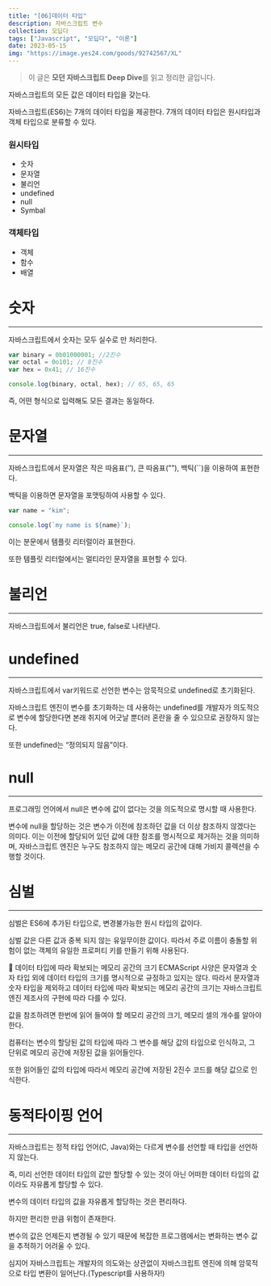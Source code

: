 ```yaml
---
title: "[06]데이터 타입"
description: 자바스크립트 변수
collection: 모딥다
tags: ["Javascript", "모딥다", "이론"]
date: 2023-05-15
img: "https://image.yes24.com/goods/92742567/XL"
---
```


> 이 글은 **모던 자바스크립트 Deep Dive**를 읽고 정리한 글입니다.

자바스크립트의 모든 값은 데이터 타입을 갖는다.

자바스크립트(ES6)는 7개의 데이터 타입을 제공한다. 7개의 데이터 타입은 원시타입과 객체 타입으로 분류할 수 있다.

### 원시타입

-   숫자
-   문자열
-   불리언
-   undefined
-   null
-   Symbal

### 객체타입

-   객체
-   함수
-   배열

# 숫자

---

자바스크립트에서 숫자는 모두 실수로 만 처리한다.

```jsx
var binary = 0b01000001; //2진수
var octal = 0o101; // 8진수
var hex = 0x41; // 16진수

console.log(binary, octal, hex); // 65, 65, 65
```

즉, 어떤 형식으로 입력해도 모든 결과는 동일하다.

# 문자열

---

자바스크립트에서 문자열은 작은 따옴표(’’), 큰 따옴표(””), 백틱(``)을 이용하여 표현한다.

백틱을 이용하면 문자열을 포맷팅하여 사용할 수 있다.

```jsx
var name = "kim";

console.log(`my name is ${name}`);
```

이는 분문에서 템플릿 리터럴이라 표현한다.

또한 템플릿 리터럴에서는 멀티라인 문자열을 표현할 수 있다.

# 불리언

---

자바스크립트에서 불리언은 true, false로 나타낸다.

# undefined

---

자바스크립트에서 var키워드로 선언한 변수는 암묵적으로 undefined로 초기화된다.

자바스크립트 엔진이 변수를 초기화하는 데 사용하는 undefined를 개발자가 의도적으로 변수에 할당한다면 본래 취지에 어긋날 뿐더러 혼란을 줄 수 있으므로 권장하지 않는다.

또한 undefined는 “정의되지 않음”이다.

# null

---

프로그래밍 언어에서 null은 변수에 값이 없다는 것을 의도적으로 명시할 때 사용한다.

변수에 null을 할당하는 것은 변수가 이전에 참조하던 값을 더 이상 참조하지 않겠다는 의미다. 이는 이전에 할당되어 있던 값에 대한 참조를 명시적으로 제거하는 것을 의미하며, 자바스크립트 엔진은 누구도 참조하지 않는 메모리 공간에 대해 가비지 콜렉션을 수행할 것이다.

# 심벌

---

심벌은 ES6에 추가된 타입으로, 변경불가능한 원시 타입의 값이다.

심벌 값은 다른 값과 중복 되지 않는 유일무이한 값이다. 따라서 주로 이름이 충돌할 위험이 없는 객체의 유일한 프로퍼티 키를 만들기 위해 사용된다.

<aside className="my-10 py-[20px] px-[10px] dark:bg-[#1E1E1E] bg-[#efefef] rounded-[10px]">
📌 데이터 타입에 따라 확보되는 메모리 공간의 크기
ECMAScript 사양은 문자열과 숫자 타입 외에 데이터 타입의 크기를 명시적으로 규정하고 있지는 않다. 따라서 문자열과 숫자 타입을 제외하고 데이터 타입에 따라 확보되는 메모리 공간의 크기는 자바스크립트 엔진 제조사의 구현에 따라 다를 수 있다.

</aside>

값을 참조하려면 한번에 읽어 들여야 할 메모리 공간의 크기, 메모리 셀의 개수를 알아야한다.

컴퓨터는 변수의 할당된 값의 타입에 따라 그 변수를 해당 값의 타입으로 인식하고, 그 단위로 메모리 공간에 저장된 값을 읽어들인다.

또한 읽어들인 값의 타입에 따라서 메모리 공간에 저장된 2진수 코드를 해당 값으로 인식한다.

# 동적타이핑 언어

---

자바스크립트는 정적 타입 언어(C, Java)와는 다르게 변수를 선언할 때 타입을 선언하지 않는다.

즉, 미리 선언한 데이터 타입의 값만 할당할 수 있는 것이 아닌 어떠한 데이터 타입의 값이라도 자유롭게 할당할 수 있다.

변수의 데이터 타입의 값을 자유롭게 할당하는 것은 편리하다.

하지만 편리한 만큼 위험이 존재한다.

변수의 값은 언제든지 변경될 수 있기 때문에 복잡한 프로그램에서는 변화하는 변수 값을 추적하기 어려울 수 있다.

심지어 자바스크립트는 개발자의 의도와는 상관없이 자바스크립트 엔진에 의해 암묵적으로 타입 변환이 일어난다.(Typescript를 사용하자!)
